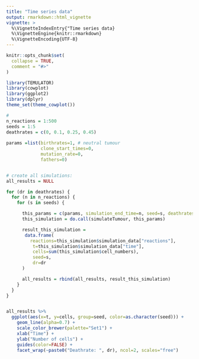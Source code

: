 ```yaml
---
title: "Time series data"
output: rmarkdown::html_vignette
vignette: >
  %\VignetteIndexEntry{"Time series data}
  %\VignetteEngine{knitr::rmarkdown}
  %\VignetteEncoding{UTF-8}
---
```


```r
knitr::opts_chunk$set(
  collapse = TRUE,
  comment = "#>"
)
```


```r
library(TEMULATOR)
library(cowplot)
library(ggplot2)
library(dplyr)
theme_set(theme_cowplot())
```



```r

# 
n_reactions = 1:500
seeds = 1:5
deathrates = c(0, 0.1, 0.25, 0.45)
 
params =list(birthrates=1, # neutral tumour
             clone_start_times=0, 
             mutation_rate=0, 
             fathers=0)


# create all simulations:
all_results = NULL

for (dr in deathrates) {
  for (n in n_reactions) {
    for (s in seeds) {

      this_params = c(params, simulation_end_time=n, seed=s, deathrates=dr)
      this_simulation = do.call(simulateTumour, this_params)

      result_this_simulation =
       data.frame(
         reactions=this_simulation$simulation_data["reactions"],
          t=this_simulation$simulation_data["time"],
          cells=sum(this_simulation$cell_numbers),
          seed=s,
          dr=dr
      )

      all_results = rbind(all_results, result_this_simulation)
    }
  }
}


all_results %>% 
  ggplot(aes(x=t, y=cells, group=seed, color=as.character(seed))) + 
    geom_line(alpha=0.7) + 
    scale_color_brewer(palette="Set1") + 
    xlab("Time") + 
    ylab("Number of cells") + 
    guides(color=FALSE) +
    facet_wrap(~paste0("Deathrate: ", dr), ncol=2, scales="free")
```


